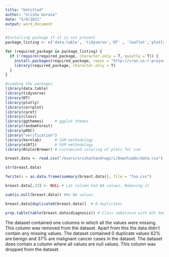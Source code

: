 ```yaml
---
title: "Untitled"
author: "Srisha Gorasa"
date: "5/9/2021"
output: word_document
---
```

```r
#Installing package if it is not present
package_listing <- c('data.table', 'tidyverse','DT' , 'leaflet','plotly','ggthemes')

for (required_package in package_listing) {
  if (!require(required_package, character.only = T, quietly = T)) {
    install.packages(required_package, repos = "http://cran.us.r-project.org")
    library(required_package, character.only = T)
  }
}
```

```r
#Loading the packages
library(data.table)
library(tidyverse)
library(DT)
library(plotly)
library(corrplot)
library(caret)
library(class)
library(ggthemes)     # ggplot themes
library(randomForest)
library(pROC)
library("verification")
library(kernlab)      # SVM methodology
library(e1071)        # SVM methodology
library(RColorBrewer) # customized coloring of plots for svm
```

```r
breast.data <- read.csv("/Users/srishachandragiri/Downloads/data.csv")
```

```r
str(breast.data)
```
```r
fwrite(x = as.data.frame(summary(breast.data)), file = "foo.csv")

breast.data[,33] <- NULL # Lat column had NA values. Removing it

sum(is.null(breast.data)) #No NA values
```

```r
breast.data[duplicated(breast.data)]  # 0 duplicates
```

```r
prop.table(table(breast.data$diagnosis)) # Class imbalance with 62% benign and 37% malignant
```
The dataset contained one columns in which all the values were missing. This column was removed from the dataset. Apart from this the data didn’t contain any missing values.
The dataset contained 0 duplicate values
62% are benign and 37% are malignant cancer cases in the dataset.
The dataset does contain a column where all values are null values. This column was dropped from the dataset.
